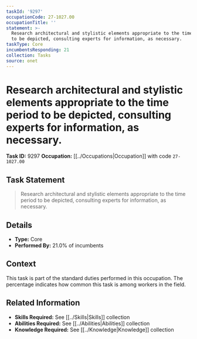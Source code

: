 ```yaml
---
taskId: '9297'
occupationCode: 27-1027.00
occupationTitle: ''
statement: >-
  Research architectural and stylistic elements appropriate to the time period
  to be depicted, consulting experts for information, as necessary.
taskType: Core
incumbentsResponding: 21
collection: Tasks
source: onet
---
```

# Research architectural and stylistic elements appropriate to the time period to be depicted, consulting experts for information, as necessary.

**Task ID:** 9297
**Occupation:** [[../Occupations|Occupation]] with code `27-1027.00`

## Task Statement

> Research architectural and stylistic elements appropriate to the time period to be depicted, consulting experts for information, as necessary.

## Details

- **Type:** Core
- **Performed By:** 21.0% of incumbents

## Context

This task is part of the standard duties performed in this occupation. The percentage indicates how common this task is among workers in the field.

## Related Information

- **Skills Required:** See [[../Skills|Skills]] collection
- **Abilities Required:** See [[../Abilities|Abilities]] collection
- **Knowledge Required:** See [[../Knowledge|Knowledge]] collection

